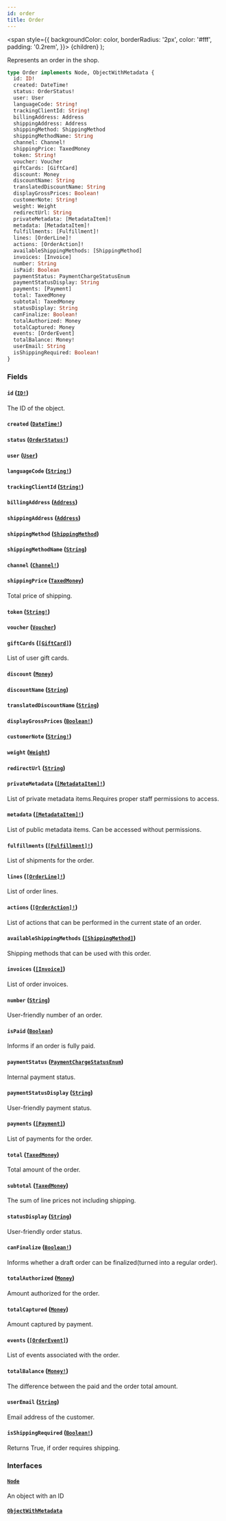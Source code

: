 ```yaml
---
id: order
title: Order
---
```


<span
style={{
      backgroundColor: color,
      borderRadius: '2px',
      color: '#fff',
      padding: '0.2rem',
    }}>
{children}
</span>
);

Represents an order in the shop.

```graphql
type Order implements Node, ObjectWithMetadata {
  id: ID!
  created: DateTime!
  status: OrderStatus!
  user: User
  languageCode: String!
  trackingClientId: String!
  billingAddress: Address
  shippingAddress: Address
  shippingMethod: ShippingMethod
  shippingMethodName: String
  channel: Channel!
  shippingPrice: TaxedMoney
  token: String!
  voucher: Voucher
  giftCards: [GiftCard]
  discount: Money
  discountName: String
  translatedDiscountName: String
  displayGrossPrices: Boolean!
  customerNote: String!
  weight: Weight
  redirectUrl: String
  privateMetadata: [MetadataItem]!
  metadata: [MetadataItem]!
  fulfillments: [Fulfillment]!
  lines: [OrderLine]!
  actions: [OrderAction]!
  availableShippingMethods: [ShippingMethod]
  invoices: [Invoice]
  number: String
  isPaid: Boolean
  paymentStatus: PaymentChargeStatusEnum
  paymentStatusDisplay: String
  payments: [Payment]
  total: TaxedMoney
  subtotal: TaxedMoney
  statusDisplay: String
  canFinalize: Boolean!
  totalAuthorized: Money
  totalCaptured: Money
  events: [OrderEvent]
  totalBalance: Money!
  userEmail: String
  isShippingRequired: Boolean!
}
```

### Fields

#### `id` ([`ID!`](/api-reference/scalars/id.mdx))

The ID of the object.

#### `created` ([`DateTime!`](/api-reference/scalars/date-time.mdx))

#### `status` ([`OrderStatus!`](/api-reference/enums/order-status.mdx))

#### `user` ([`User`](/api-reference/objects/user.mdx))

#### `languageCode` ([`String!`](/api-reference/scalars/string.mdx))

#### `trackingClientId` ([`String!`](/api-reference/scalars/string.mdx))

#### `billingAddress` ([`Address`](/api-reference/objects/address.mdx))

#### `shippingAddress` ([`Address`](/api-reference/objects/address.mdx))

#### `shippingMethod` ([`ShippingMethod`](/api-reference/objects/shipping-method.mdx))

#### `shippingMethodName` ([`String`](/api-reference/scalars/string.mdx))

#### `channel` ([`Channel!`](/api-reference/objects/channel.mdx))

#### `shippingPrice` ([`TaxedMoney`](/api-reference/objects/taxed-money.mdx))

Total price of shipping.

#### `token` ([`String!`](/api-reference/scalars/string.mdx))

#### `voucher` ([`Voucher`](/api-reference/objects/voucher.mdx))

#### `giftCards` ([`[GiftCard]`](/api-reference/objects/gift-card.mdx))

List of user gift cards.

#### `discount` ([`Money`](/api-reference/objects/money.mdx))

#### `discountName` ([`String`](/api-reference/scalars/string.mdx))

#### `translatedDiscountName` ([`String`](/api-reference/scalars/string.mdx))

#### `displayGrossPrices` ([`Boolean!`](/api-reference/scalars/boolean.mdx))

#### `customerNote` ([`String!`](/api-reference/scalars/string.mdx))

#### `weight` ([`Weight`](/api-reference/objects/weight.mdx))

#### `redirectUrl` ([`String`](/api-reference/scalars/string.mdx))

#### `privateMetadata` ([`[MetadataItem]!`](/api-reference/objects/metadata-item.mdx))

List of private metadata items.Requires proper staff permissions to access.

#### `metadata` ([`[MetadataItem]!`](/api-reference/objects/metadata-item.mdx))

List of public metadata items. Can be accessed without permissions.

#### `fulfillments` ([`[Fulfillment]!`](/api-reference/objects/fulfillment.mdx))

List of shipments for the order.

#### `lines` ([`[OrderLine]!`](/api-reference/objects/order-line.mdx))

List of order lines.

#### `actions` ([`[OrderAction]!`](/api-reference/enums/order-action.mdx))

List of actions that can be performed in the current state of an order.

#### `availableShippingMethods` ([`[ShippingMethod]`](/api-reference/objects/shipping-method.mdx))

Shipping methods that can be used with this order.

#### `invoices` ([`[Invoice]`](/api-reference/objects/invoice.mdx))

List of order invoices.

#### `number` ([`String`](/api-reference/scalars/string.mdx))

User-friendly number of an order.

#### `isPaid` ([`Boolean`](/api-reference/scalars/boolean.mdx))

Informs if an order is fully paid.

#### `paymentStatus` ([`PaymentChargeStatusEnum`](/api-reference/enums/payment-charge-status-enum.mdx))

Internal payment status.

#### `paymentStatusDisplay` ([`String`](/api-reference/scalars/string.mdx))

User-friendly payment status.

#### `payments` ([`[Payment]`](/api-reference/objects/payment.mdx))

List of payments for the order.

#### `total` ([`TaxedMoney`](/api-reference/objects/taxed-money.mdx))

Total amount of the order.

#### `subtotal` ([`TaxedMoney`](/api-reference/objects/taxed-money.mdx))

The sum of line prices not including shipping.

#### `statusDisplay` ([`String`](/api-reference/scalars/string.mdx))

User-friendly order status.

#### `canFinalize` ([`Boolean!`](/api-reference/scalars/boolean.mdx))

Informs whether a draft order can be finalized(turned into a regular order).

#### `totalAuthorized` ([`Money`](/api-reference/objects/money.mdx))

Amount authorized for the order.

#### `totalCaptured` ([`Money`](/api-reference/objects/money.mdx))

Amount captured by payment.

#### `events` ([`[OrderEvent]`](/api-reference/objects/order-event.mdx))

List of events associated with the order.

#### `totalBalance` ([`Money!`](/api-reference/objects/money.mdx))

The difference between the paid and the order total amount.

#### `userEmail` ([`String`](/api-reference/scalars/string.mdx))

Email address of the customer.

#### `isShippingRequired` ([`Boolean!`](/api-reference/scalars/boolean.mdx))

Returns True, if order requires shipping.

### Interfaces

#### [`Node`](/api-reference/interfaces/node.mdx)

An object with an ID

#### [`ObjectWithMetadata`](/api-reference/interfaces/object-with-metadata.mdx)
